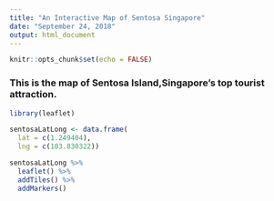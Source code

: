 ```yaml
---
title: "An Interactive Map of Sentosa Singapore"
date: "September 24, 2018"
output: html_document
---
```


```r
knitr::opts_chunk$set(echo = FALSE)
```

### This is the map of Sentosa Island,Singapore's top tourist attraction.

```r
library(leaflet)

sentosaLatLong <- data.frame(
  lat = c(1.249404),
  lng = c(103.830322))

sentosaLatLong %>% 
  leaflet() %>%
  addTiles() %>%
  addMarkers()

```